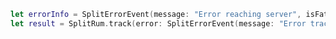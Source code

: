 ```swift
let errorInfo = SplitErrorEvent(message: "Error reaching server", isFatal: false).method("fetchData").code(-100).type(MyErrorEnum.type)
let result = SplitRum.track(error: SplitErrorEvent(message: "Error tracked manually", isFatal: true))
```